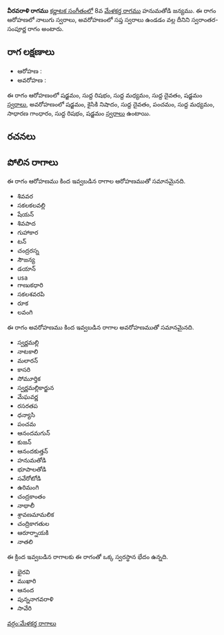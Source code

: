 {{Infobox ragam
	| name          	= వీరవరాళి
	| synonym	    	= 
	| mela          	= 
	| chakra        	= 
	| janaka        	= 
	| type          	= స్వరాంతర-సంపూర్ణ
	| arohanam      	= {{svaraC|S|R1|M1|D1|S'}} 
	| avarohanam    	= {{svaraC|S'|N2|D1|P|M1|G2|R1|S}}
	| jeeva         	=
	| chhaya        	=
	| nyasa         	=
	| vishesha      	= 
	| equivalent  		= 
}}
{{కర్ణాటక సంగీత రాగాలు}}
'''వీరవరాళి రాగము''' [[కర్ణాటక సంగీతం]]లో 8వ [[మేళకర్త రాగము]] హనుమతోడి జన్యము.  ఈ రాగం ఆరోహణలో నాలుగు స్వరాలు, అవరోహణంలో సప్త స్వరాలు ఉండడం వల్ల దీనిని స్వరాంతర-సంపూర్ణ రాగం అంటారు.


==రాగ లక్షణాలు==


* ఆరోహణ : {{svaraC|S|R1|M1|D1|S'}} 
* అవరోహణ : {{svaraC|S'|N2|D1|P|M1|G2|R1|S}}

ఈ రాగం ఆరోహణంలో షడ్జమం, సుద్ద రిషభం, సుద్ద మధ్యమం, సుద్ద దైవతం, షడ్జమం [[స్వరాలు]], అవరోహణంలో షడ్జమం, కైసికి నిషాదం, సుద్ద దైవతం, పంచమం, సుద్ద మధ్యమం, సాధారణ గాంధారం, సుద్ద రిషభం, షడ్జమం [[స్వరాలు]] ఉంటాయి.

==రచనలు==



==పోలిన రాగాలు==
ఈ రాగం ఆరోహణము కింద ఇవ్వబడిన రాగాల ఆరోహణముతో సమానమైనది.
* శివవర
* సకలకలవల్లి
* షేయన్
* శివపాద
* గుహాకార
* టన్
* చంద్రరస్న
* సౌజన్య
* డయాన్
* usa
* గాణుకధారి
* సకలశవరపి
* రూక
* లవంగి

ఈ రాగం అవరోహణము కింద ఇవ్వబడిన రాగాల అవరోహణముతో సమానమైనది.
* స్వర్ణమల్లి
* నాటకాలి
* మలారన్
* కాసరి
* సోమూర్తిక
* స్వర్ణమల్లికార్జున
* మేఘవర్ణ
* రసరతప
* ధన్యాసి
* పంచమ
* ఆనందమగున్
* కుజన్
* ఆనందకుత్తన్
* హనుమతోడి
* భూపాలతోడి
* సవేరోటోడి
* ఉరిమంగి
* చంద్రకాంతం
* నాథాలీ
* శ్రావణమామలిక
* చంద్రికాగతుల
* ఆరూర్నాయకి
* నాతలి

ఈ క్రింద ఇవ్వబడిన రాగాలకు ఈ రాగంతో ఒక్క స్వరస్థాన భేదం ఉన్నది.
* భైరవి
* ముఖారి
* ఆనంద
* పున్ననాగవరాళి
* సావేరి



[[వర్గం:మేళకర్త రాగాలు]]